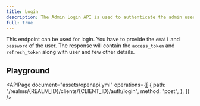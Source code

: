 ```yaml
---
title: Login
description: The Admin Login API is used to authenticate the admin user. For this api only the user having `realm admin role` is going to be considered as admin.
full: true
---
```


This endpoint can be used for login. You have to provide the `email` and `password`
of the user. The response will contain the `access_token` and `refresh_token`
along with user and few other details.

## Playground

<APIPage
  document="assets/openapi.yml"
  operations={[
    {
      path: "/realms/{REALM_ID}/clients/{CLIENT_ID}/auth/login",
      method: "post",
    },
  ]}
/>

